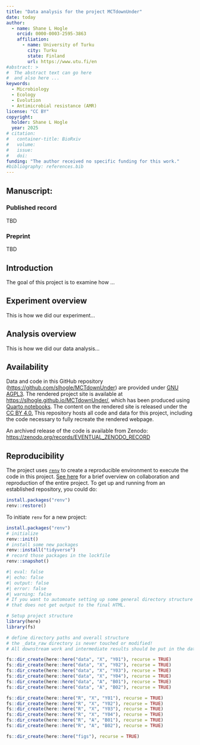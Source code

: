 ```yaml
---
title: "Data analysis for the project MCTdownUnder"
date: today
author:
  - name: Shane L Hogle
    orcid: 0000-0003-2595-3863
    affiliation: 
      - name: University of Turku
        city: Turku
        state: Finland
        url: https://www.utu.fi/en
#abstract: > 
#  The abstract text can go here 
#  and also here ...
keywords:
  - Microbiology
  - Ecology
  - Evolution
  - Antimicrobial resistance (AMR)
license: "CC BY"
copyright: 
  holder: Shane L Hogle
  year: 2025
# citation: 
#   container-title: BioRxiv
#   volume: 
#   issue: 
#   doi: 
funding: "The author received no specific funding for this work."
#bibliography: references.bib
---
```


## Manuscript:

### Published record

TBD

### Preprint

TBD

## Introduction

The goal of this project is to examine how ...

## Experiment overview

This is how we did our experiment...

## Analysis overview

This is how we did our data analysis...

## Availability

Data and code in this GitHub repository (<https://github.com/slhogle/MCTdownUnder>) are provided under [GNU AGPL3](https://www.gnu.org/licenses/agpl-3.0.html).
The rendered project site is available at <https://slhogle.github.io/MCTdownUnder/>, which has been produced using [Quarto notebooks](https://quarto.org/). 
The content on the rendered site is released under the [CC BY 4.0.](https://creativecommons.org/licenses/by/4.0/)
This repository hosts all code and data for this project, including the code necessary to fully recreate the rendered webpage.

An archived release of the code is available from Zenodo: <https://zenodo.org/records/EVENTUAL_ZENODO_RECORD>

## Reproducibility

The project uses [`renv`](https://rstudio.github.io/renv/index.html) to create a reproducible environment to execute the code in this project. [See here](https://rstudio.github.io/renv/articles/renv.html#collaboration) for a brief overview on collaboration and reproduction of the entire project. 
To get up and running from an established repository, you could do:

``` r
install.packages("renv")
renv::restore()
```

To initiate `renv` for a new project:

``` r
install.packages("renv")
# initialize
renv::init()
# install some new packages
renv::install("tidyverse")
# record those packages in the lockfile
renv::snapshot()
```

```r
#| eval: false
#| echo: false
#| output: false
#| error: false
#| warning: false
# If you want to automoate setting up some general directory structure you can do that here in a quarto chunk
# that does not get output to the final HTML. 

# Setup project structure
library(here)
library(fs)

# define directory paths and overall structure
# the _data_raw directory is never touched or modified! 
# All downstream work and intermediate results should be put in the data directory

fs::dir_create(here::here("data", "X", "Y01"), recurse = TRUE)
fs::dir_create(here::here("data", "X", "Y02"), recurse = TRUE)
fs::dir_create(here::here("data", "X", "Y03"), recurse = TRUE)
fs::dir_create(here::here("data", "X", "Y04"), recurse = TRUE)
fs::dir_create(here::here("data", "A", "B01"), recurse = TRUE)
fs::dir_create(here::here("data", "A", "B02"), recurse = TRUE)

fs::dir_create(here::here("R", "X", "Y01"), recurse = TRUE)
fs::dir_create(here::here("R", "X", "Y02"), recurse = TRUE)
fs::dir_create(here::here("R", "X", "Y03"), recurse = TRUE)
fs::dir_create(here::here("R", "X", "Y04"), recurse = TRUE)
fs::dir_create(here::here("R", "A", "B01"), recurse = TRUE)
fs::dir_create(here::here("R", "A", "B02"), recurse = TRUE)

fs::dir_create(here::here("figs"), recurse = TRUE)
```

